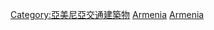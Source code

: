 {{Commonscat|Bridges in Armenia}}
{{Portal|亞美尼亞}}

[[Category:亞美尼亞交通建築物|Category:亞美尼亞交通建築物]]
[[Category:亚洲各国桥梁|Armenia]]
[[Category:欧洲各国桥梁|Armenia]]
